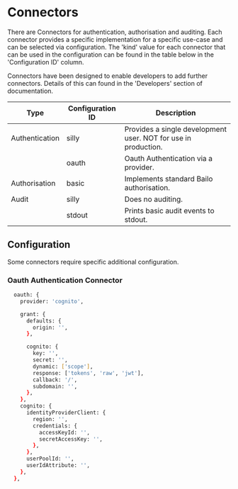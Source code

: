 
# Connectors

There are Connectors for authentication, authorisation and auditing. Each connector provides a specific implementation
for a specific use-case and can be selected via configuration. The 'kind' value for each connector that can be used in
the configuration can be found in the table below in the 'Configuration ID' column.

Connectors have been designed to enable developers to add further connectors. Details of this can found in the
'Developers' section of documentation.

| Type           | Configuration ID | Description                                                    |
| -------------- | ---------------- | -------------------------------------------------------------- |
| Authentication | silly            | Provides a single development user. NOT for use in production. |
|                | oauth            | Oauth Authentication via a provider.                           |
| Authorisation  | basic            | Implements standard Bailo authorisation.                       |
| Audit          | silly            | Does no auditing.                                              |
|                | stdout           | Prints basic audit events to stdout.                           |

## Configuration

Some connectors require specific additional configuration.

### Oauth Authentication Connector

```bash
  oauth: {
    provider: 'cognito',

    grant: {
      defaults: {
        origin: '',
      },

      cognito: {
        key: '',
        secret: '',
        dynamic: ['scope'],
        response: ['tokens', 'raw', 'jwt'],
        callback: '/',
        subdomain: '',
      },
    },
    cognito: {
      identityProviderClient: {
        region: '',
        credentials: {
          accessKeyId: '',
          secretAccessKey: '',
        },
      },
      userPoolId: '',
      userIdAttribute: '',
    },
  },
```

